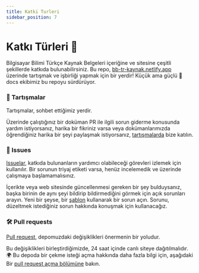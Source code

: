 ```yaml
---
title: Katki Turleri
sidebar_position: 7
---
```


# Katkı Türleri :memo:

Bilgisayar Bilimi Türkçe Kaynak Belgeleri içeriğine ve sitesine çeşitli şekillerde katkıda bulunabilirsiniz. Bu repo, [bb-tr-kaynak.netlify.app](https://bb-tr-kaynak.netlify.app/) üzerinde tartışmak ve işbirliği yapmak için bir yerdir! Küçük ama güçlü 💪 docs ekibimiz bu repoyu sürdürüyor.

### :mega: Tartışmalar

Tartışmalar, sohbet ettiğimiz yerdir.

Üzerinde çalıştığınız bir doküman PR ile ilgili sorun giderme konusunda yardım istiyorsanız, harika bir fikriniz varsa veya dokümanlarımızda öğrendiğiniz harika bir şeyi paylaşmak istiyorsanız, [tartışmalarda](https://github.com/Fire-Oceann/BB-TR-Kaynak/discussions) bize katılın.

### :lady_beetle: Issues

[Issuelar](https://github.com/Fire-Oceann/BB-TR-Kaynak/issues), katkıda bulunanların yardımcı olabileceği görevleri izlemek için kullanılır. Bir sorunun triyaj etiketi varsa, henüz incelemedik ve üzerinde çalışmaya başlamamalısınız.

İçerikte veya web sitesinde güncellenmesi gereken bir şey bulduysanız, başka birinin de aynı şeyi bildirip bildirmediğini görmek için açık sorunları arayın. Yeni bir şeyse, bir [şablon](https://github.com/Fire-Oceann/BB-TR-Kaynak/issues/new/choose) kullanarak bir sorun açın. Sorunu, düzeltmek istediğiniz sorun hakkında konuşmak için kullanacağız.

### :hammer_and_wrench: Pull requests

[Pull request](https://docs.github.com/en/github/collaborating-with-issues-and-pull-requests/about-pull-requests), depomuzdaki değişiklikleri önermenin bir yoludur.

Bu değişiklikleri birleştirdiğimizde, 24 saat içinde canlı siteye dağıtılmalıdır. 🌍 Bu depoda bir çekme isteği açma hakkında daha fazla bilgi için, aşağıdaki Bir [pull request açma bölümüne](./#%EF%B8%8F-pull-request-gönderme) bakın.
